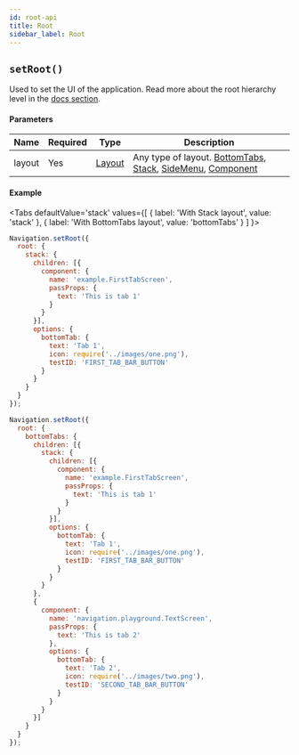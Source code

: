 ```yaml
---
id: root-api
title: Root
sidebar_label: Root
---
```



## `setRoot()`
Used to set the UI of the application. Read more about the root hierarchy level in the [docs section](docs-root.mdx).

#### Parameters
| Name   | Required | Type                | Description                                                                                                            |
| ------ | -------- | ------------------- | ---------------------------------------------------------------------------------------------------------------------- |
| layout | Yes      | [Layout](Layout.mdx) | Any type of layout. [BottomTabs](layout-BottomTabs.mdx), [Stack](stack-layout.mdx), [SideMenu](sideMenu-layout.mdx), [Component](layout-component.mdx) |

#### Example

<Tabs
  defaultValue='stack'
  values={[
    { label: 'With Stack layout', value: 'stack' },
    { label: 'With BottomTabs layout', value: 'bottomTabs' }
  ]
}>

<TabItem value='stack'>

```js
Navigation.setRoot({
  root: {
    stack: {
      children: [{
        component: {
          name: 'example.FirstTabScreen',
          passProps: {
            text: 'This is tab 1'
          }
        }
      }],
      options: {
        bottomTab: {
          text: 'Tab 1',
          icon: require('../images/one.png'),
          testID: 'FIRST_TAB_BAR_BUTTON'
        }
      }
    }
  }
});
```

</TabItem>

<TabItem value='bottomTabs'>

```js
Navigation.setRoot({
  root: {
    bottomTabs: {
      children: [{
        stack: {
          children: [{
            component: {
              name: 'example.FirstTabScreen',
              passProps: {
                text: 'This is tab 1'
              }
            }
          }],
          options: {
            bottomTab: {
              text: 'Tab 1',
              icon: require('../images/one.png'),
              testID: 'FIRST_TAB_BAR_BUTTON'
            }
          }
        }
      },
      {
        component: {
          name: 'navigation.playground.TextScreen',
          passProps: {
            text: 'This is tab 2'
          },
          options: {
            bottomTab: {
              text: 'Tab 2',
              icon: require('../images/two.png'),
              testID: 'SECOND_TAB_BAR_BUTTON'
            }
          }
        }
      }]
    }
  }
});
```

</TabItem>

</Tabs>
